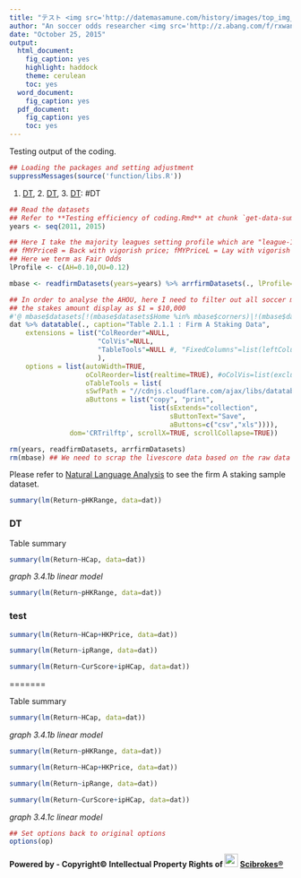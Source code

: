```yaml
---
title: "テスト <img src='http://datemasamune.com/history/images/top_img_01.jpg' width='36'>"
author: "An soccer odds researcher <img src='http://z.abang.com/f/rxwanju/1/3/s/B/0/-/FIG-IPN-1490_02.jpg' width='22'>"
date: "October 25, 2015"
output: 
  html_document: 
    fig_caption: yes
    highlight: haddock
    theme: cerulean
    toc: yes
  word_document: 
    fig_caption: yes
  pdf_document: 
    fig_caption: yes
    toc: yes
---
```


Testing output of the coding.

```r
## Loading the packages and setting adjustment
suppressMessages(source('function/libs.R'))
```

1. [DT], 2. [DT](## DT), 3. [DT]: #DT

```r
## Read the datasets
## Refer to **Testing efficiency of coding.Rmd** at chunk `get-data-summary-table-2.1`
years <- seq(2011, 2015)

## Here I take the majority leagues setting profile which are "league-10-12"
## fMYPriceB = Back with vigorish price; fMYPriceL = Lay with vigorish price
## Here we term as Fair Odds
lProfile <- c(AH=0.10,OU=0.12)

mbase <- readfirmDatasets(years=years) %>% arrfirmDatasets(., lProfile=lProfile)

## In order to analyse the AHOU, here I need to filter out all soccer matches other than AHOU. (For example : Corners, Total League Goals etc.)
## the stakes amount display as $1 = $10,000
#'@ mbase$datasets[!(mbase$datasets$Home %in% mbase$corners)|!(mbase$datasets$Away %in% mbase$corners),]
dat %>% datatable(., caption="Table 2.1.1 : Firm A Staking Data",
    extensions = list("ColReorder"=NULL,
                      "ColVis"=NULL,
                      "TableTools"=NULL #, "FixedColumns"=list(leftColumns=2)
                      ), 
    options = list(autoWidth=TRUE,
                   oColReorder=list(realtime=TRUE), #oColVis=list(exclude=c(0, 1), activate='mouseover'),
                   oTableTools = list(
                   sSwfPath = "//cdnjs.cloudflare.com/ajax/libs/datatables-tabletools/2.1.5/swf/copy_csv_xls.swf",
                   aButtons = list("copy", "print",
                                   list(sExtends="collection",
                                        sButtonText="Save",
                                        aButtons=c("csv","xls")))),
               dom='CRTrilftp', scrollX=TRUE, scrollCollapse=TRUE))

rm(years, readfirmDatasets, arrfirmDatasets)
rm(mbase) ## We need to scrap the livescore data based on the raw data mbase without filter, but this is not the point in this research paper.
```

  Please refer to [Natural Language Analysis](http://rpubs.com/englianhu/natural-language-analysis) to see the firm A staking sample dataset. 
  
```r
summary(lm(Return~pHKRange, data=dat))
```

### DT


Table summary

```r
summary(lm(Return~HCap, data=dat))
```

*graph 3.4.1b* *linear model*

```r
summary(lm(Return~pHKRange, data=dat))
```

### test

```r
summary(lm(Return~HCap+HKPrice, data=dat))
```

```r
summary(lm(Return~ipRange, data=dat))
```

```r
summary(lm(Return~CurScore+ipHCap, data=dat))
```

=======

Table summary

```r
summary(lm(Return~HCap, data=dat))
```

*graph 3.4.1b* *linear model*

```r
summary(lm(Return~pHKRange, data=dat))
```

```r
summary(lm(Return~HCap+HKPrice, data=dat))
```

```r
summary(lm(Return~ipRange, data=dat))
```

```r
summary(lm(Return~CurScore+ipHCap, data=dat))
```

*graph 3.4.1c* *linear model*

```r
## Set options back to original options
options(op)
```

**Powered by - Copyright© Intellectual Property Rights of <img src='figure/oda-army.jpg' width='24'> [Scibrokes®](http://www.scibrokes.com)**


